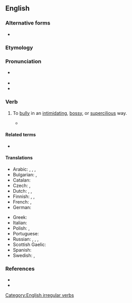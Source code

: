 {{also|brow-beat}}
==English==
{{was wotd|2008|January|12}}

===Alternative forms===
* {{l|en|brow-beat}}

===Etymology===
{{compound|en|brow|beat}}

===Pronunciation===
* {{a|RP|US}} {{IPA|en|/ˈbɹaʊ.biːt/}}
* {{audio|en|en-us-browbeat.ogg|Audio (US)}}
* {{audio|en|en-au-browbeat.ogg|Audio (AU)}}

===Verb===
{{en-verb|browbeats|browbeating|browbeat|browbeaten}}

# {{lb|en|transitive}} To [[bully]] in an [[intimidating]], [[bossy]], or [[supercilious]] way.
#: {{syn|en|bully|cow|domineer|intimidate|Thesaurus:intimidate}}
#: {{ux|en|Though the teacher '''browbeat''' all the children, they still acted out during the lesson.}}
#* {{quote-journal|en|author=Carol Muske|quotee=Dudley Fitts|title=Laura Riding Roughshod|work=The New York Times|date=1993-11-28|url=https://www.nytimes.com/1993/11/28/books/laura-riding-roughshod.html|issn=0362-4331|passage=Dudley Fitts reared far back, pronouncing her [Laura Riding] with “few equals” when it came to “'''browbeating''' an audience into conviction by sheer force of arrogance, among any poets living or dead.”}}

====Related terms====
* {{l|en|browbeater}}

====Translations====
{{trans-top|to bully in an intimidating way}}
* Arabic: {{t|ar|أَخَافَ}}, {{t|ar|أَرْعَبَ}}, {{t|ar|خَوَّفَ}}, {{t|ar|أَرْهَبَ}}
* Bulgarian: {{t+|bg|спла́швам|impf}}, {{t|bg|спла́ша|pf}}
* Catalan: {{t+|ca|intimidar}}
* Czech: {{t|cs|zastrašovat|impf}}, {{t|cs|zastrašit|pf}}
* Dutch: {{t+|nl|intimideren}}, {{t|nl|inschuchteren}}, {{t+|nl|bruuskeren}}
* Finnish: {{t+|fi|pelotella}}, {{t+|fi|tyrannisoida}}, {{t+|fi|pomottaa}}
* French: {{t+|fr|intimider}}, {{t+|fr|brusquer}}
* German: {{t+|de|einschüchtern}}
{{trans-mid}}
* Greek: {{t+|el|αποπαίρνω}}
* Italian: {{t+|it|intimidire}}
* Polish: {{t+|pl|zastraszać|impf}}, {{t|pl|zastraszyć|pf}}
* Portuguese: {{t+|pt|intimidar}}
* Russian: {{t+|ru|запу́гивать|impf}}, {{t+|ru|пуга́ть|impf}}, {{t+|ru|страща́ть|impf}}, {{t+|ru|наводи́ть страх|impf}}
* Scottish Gaelic: {{t|gd|sàraich}}
* Spanish: {{t+|es|intimidar}}
* Swedish: {{t|sv|köra med}}, {{t+|sv|tyrannisera}}
{{trans-bottom}}

===References===
* {{R:Century 1911}}
* {{R:Webster 1913}}

[[Category:English irregular verbs]]